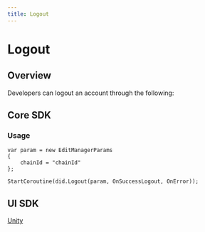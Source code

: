 ```yaml
---
title: Logout
---
```


# Logout

## Overview

Developers can logout an account through the following:

## Core SDK

### Usage

```
var param = new EditManagerParams
{
    chainId = "chainId"
};

StartCoroutine(did.Logout(param, OnSuccessLogout, OnError));
```

## UI SDK

[Unity](docs/SDKs/UISDK/Unity/Unity.mdx)